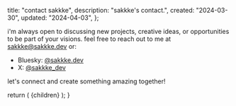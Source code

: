 
  title: "contact sakkke",
  description: "sakkke's contact.",
  created: "2024-03-30",
  updated: "2024-04-03",
};

i'm always open to discussing new projects, creative ideas, or opportunities to be part of your visions.
feel free to reach out to me at [sakkke@sakkke.dev](mailto:sakkke@sakkke.dev) or:

- Bluesky: [@sakkke.dev](https://bsky.app/profile/sakkke.dev)
- X: [@sakkke_dev](https://twitter.com/sakkke_dev)

let's connect and create something amazing together!

  return (
    <MdxLayout
      created={metadata.created}
      title={metadata.title}
      updated={metadata.updated}
    >
      {children}
    </MdxLayout>
  );
}
